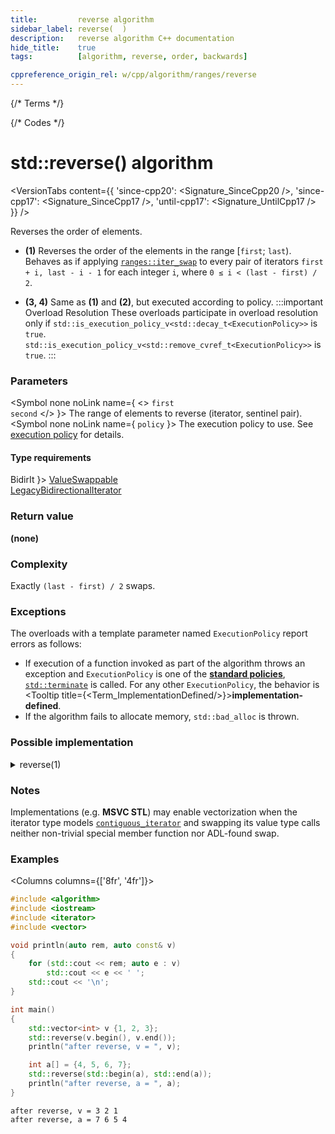 ```yaml
---
title:         reverse algorithm
sidebar_label: reverse(  )
description:   reverse algorithm C++ documentation
hide_title:    true
tags:          [algorithm, reverse, order, backwards]

cppreference_origin_rel: w/cpp/algorithm/ranges/reverse
---
```



{/* Terms */}


{/* Codes */}


# std::reverse() algorithm

<VersionTabs content={{
	'since-cpp20': <Signature_SinceCpp20 />,
	'since-cpp17': <Signature_SinceCpp17 />,
	'until-cpp17': <Signature_UntilCpp17 />
}} />

Reverses the order of elements.

- **(1)** Reverses the order of the elements in the range [`first`; `last`).  
	Behaves as if applying [`ranges::iter_swap`](#) to every pair of iterators `first + i, last - i - 1` for each integer `i`, where `0 ≤ i < (last - first) / 2`.

- **(3, 4)** Same as **(1)** and **(2)**, but executed according to policy.
	:::important Overload Resolution
	These overloads participate in overload resolution only if
	<Until v='cpp20'> <code>std::is_execution_policy_v&lt;std::decay_t&lt;ExecutionPolicy&gt;&gt;</code> is <code>true</code>. </Until>
	<Since v='cpp20'> <code>std::is_execution_policy_v&lt;std::remove_cvref_t&lt;ExecutionPolicy&gt;&gt;</code> is <code>true</code>. </Since>
	:::

### Parameters

<SymbolTable>

  <Symbol none noLink name={ <> <code>first</code> <br/> <code>second</code> </> }>
    The range of elements to reverse (iterator, sentinel pair).
  </Symbol>
  <Symbol none noLink name={ <code>policy</code> }>
    The execution policy to use. See <a href="#">execution policy</a> for details.
  </Symbol>

</SymbolTable>

#### Type requirements

<SymbolTable>
  <Symbol none noLink name={ <code>BidirIt</code> }>
    <a href="/docs/named_req/ValueSwappable">ValueSwappable</a> <br/>
    <a href="/docs/named_req/LegacyBidirectionalIterator">LegacyBidirectionalIterator</a>
  </Symbol>
</SymbolTable>

### Return value

**(none)**

### Complexity

Exactly `(last - first) / 2` swaps.

### Exceptions

The overloads with a template parameter named `ExecutionPolicy` report errors as follows:
- If execution of a function invoked as part of the algorithm throws an exception and `ExecutionPolicy` is one of the [**standard policies**](#), [`std::terminate`](#) is called.
	For any other `ExecutionPolicy`, the behavior is <Tooltip title={<Term_ImplementationDefined/>}>**implementation-defined**</Tooltip>.
- If the algorithm fails to allocate memory, `std::bad_alloc` is thrown.

### Possible implementation

<details>
<summary>reverse(1)</summary>

```cpp
template<class BidirIt>
constexpr // since C++20
void reverse(BidirIt first, BidirIt last)
{
    using iter_cat = typename std::iterator_traits<BidirIt>::iterator_category;

    // Tag dispatch, e.g. calling reverse_impl(first, last, iter_cat()),
    // can be used in C++14 and earlier modes.
    if constexpr (std::is_base_of_v<std::random_access_iterator_tag, iter_cat>)
    {
        if (first == last)
            return;

        for (--last; first < last; (void)++first, --last)
            std::iter_swap(first, last);
    }
    else
        while (first != last && first != --last)
            std::iter_swap(first++, last);
}
```

</details>

### Notes

Implementations (e.g. **MSVC STL**) may enable vectorization when the iterator type models [`contiguous_iterator`](#) and swapping its value type calls neither non-trivial special member function nor ADL-found swap.

### Examples

<Columns columns={['8fr', '4fr']}>
<div>

```cpp title='Main.cpp' showLineNumbers
#include <algorithm>
#include <iostream>
#include <iterator>
#include <vector>

void println(auto rem, auto const& v)
{
    for (std::cout << rem; auto e : v)
        std::cout << e << ' ';
    std::cout << '\n';
}

int main()
{
    std::vector<int> v {1, 2, 3};
    std::reverse(v.begin(), v.end());
    println("after reverse, v = ", v);

    int a[] = {4, 5, 6, 7};
    std::reverse(std::begin(a), std::end(a));
    println("after reverse, a = ", a);
}
```

</div>
<div>

```plaintext title="Output"
after reverse, v = 3 2 1
after reverse, a = 7 6 5 4
```

</div>
</Columns>
